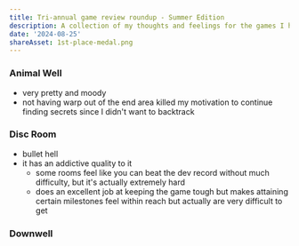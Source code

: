 ```yaml
---
title: Tri-annual game review roundup - Summer Edition
description: A collection of my thoughts and feelings for the games I have played in the second third of 2024.
date: '2024-08-25'
shareAsset: 1st-place-medal.png
---
```


<TableOfContents />

### Animal Well

- very pretty and moody
- not having warp out of the end area killed my motivation to continue finding secrets since I didn't want to backtrack

### Disc Room

- bullet hell
- it has an addictive quality to it
  - some rooms feel like you can beat the dev record without much difficulty, but it's actually extremely hard
  - does an excellent job at keeping the game tough but makes attaining certain milestones feel within reach but actually are very difficult to get

### Downwell
